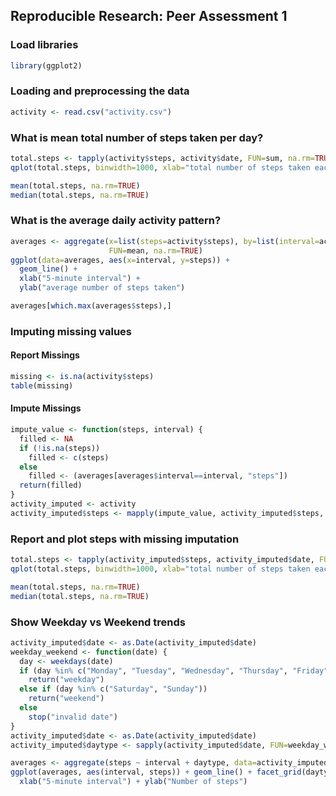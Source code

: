 ## Reproducible Research: Peer Assessment 1

### Load libraries
```r
library(ggplot2)
```

### Loading and preprocessing the data
```r
activity <- read.csv("activity.csv")
```

### What is mean total number of steps taken per day?
```r
total.steps <- tapply(activity$steps, activity$date, FUN=sum, na.rm=TRUE)
qplot(total.steps, binwidth=1000, xlab="total number of steps taken each day")

mean(total.steps, na.rm=TRUE)
median(total.steps, na.rm=TRUE)
```

### What is the average daily activity pattern?
```r
averages <- aggregate(x=list(steps=activity$steps), by=list(interval=activity$interval),
                      FUN=mean, na.rm=TRUE)
ggplot(data=averages, aes(x=interval, y=steps)) +
  geom_line() +
  xlab("5-minute interval") +
  ylab("average number of steps taken")

averages[which.max(averages$steps),]
```
### Imputing missing values
#### Report Missings
```r
missing <- is.na(activity$steps)
table(missing)
```
#### Impute Missings
```r
impute_value <- function(steps, interval) {
  filled <- NA
  if (!is.na(steps))
    filled <- c(steps)
  else
    filled <- (averages[averages$interval==interval, "steps"])
  return(filled)
}
activity_imputed <- activity
activity_imputed$steps <- mapply(impute_value, activity_imputed$steps, activity_imputed$interval)
```

### Report and plot steps with missing imputation
```r
total.steps <- tapply(activity_imputed$steps, activity_imputed$date, FUN=sum, na.rm=TRUE)
qplot(total.steps, binwidth=1000, xlab="total number of steps taken each day (imputed)")

mean(total.steps, na.rm=TRUE)
median(total.steps, na.rm=TRUE)
```

### Show Weekday vs Weekend trends
```r
activity_imputed$date <- as.Date(activity_imputed$date)
weekday_weekend <- function(date) {
  day <- weekdays(date)
  if (day %in% c("Monday", "Tuesday", "Wednesday", "Thursday", "Friday"))
    return("weekday")
  else if (day %in% c("Saturday", "Sunday"))
    return("weekend")
  else
    stop("invalid date")
}
activity_imputed$date <- as.Date(activity_imputed$date)
activity_imputed$daytype <- sapply(activity_imputed$date, FUN=weekday_weekend)

averages <- aggregate(steps ~ interval + daytype, data=activity_imputed, mean)
ggplot(averages, aes(interval, steps)) + geom_line() + facet_grid(daytype ~ .) +
  xlab("5-minute interval") + ylab("Number of steps")
```